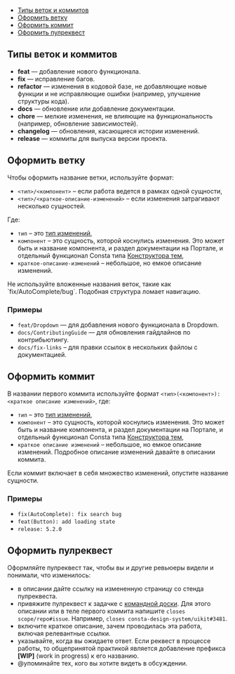 
<MdxMenu>

- [Типы веток и коммитов](#типы-веток-и-коммитов)
- [Оформить ветку](#оформить-ветку)
- [Оформить коммит](#оформить-коммит)
- [Оформить пулреквест](#оформить-пулреквест)

</MdxMenu>

## Типы веток и коммитов

- **feat** — добавление нового функционала.
- **fix** — исправление багов.
- **refactor** — изменения в кодовой базе, не добавляющие новые функции и не исправляющие ошибки (например, улучшение структуры кода).
- **docs** — обновление или добавление документации.
- **chore** — мелкие изменения, не влияющие на функциональность (например, обновление зависимостей).
- **changelog** — обновления, касающиеся истории изменений.
- **release** — коммиты для выпуска версии проекта.

## Оформить ветку

Чтобы оформить название ветки, используйте формат:

- `<тип>/<компонент>` – если работа ведется в рамках одной сущности,
- `<тип>/<краткое-описание-изменений>` – если изменения затрагивают несколько сущностей.

Где:

- `тип` – это [тип изменений](https://www.notion.so/12ac4fa839ec80f09234fb3ae3ddb79a?pvs=21),
- `компонент` – это сущность, которой коснулись изменения. Это может быть и название компонента, и раздел документации на Портале, и отдельный функционал Consta типа [Конструктора тем](##THEME_CONSTRUCTOR),
- `краткое-описание-изменений` – небольшое, но емкое описание изменений.

<MdxInformer status="alert">
  Не используйте вложенные названия веток, такие как `fix/AutoComplete/bug`.
  Подобная структура ломает навигацию.
</MdxInformer>

### Примеры

- `feat/Dropdown` — для добавления нового функционала в Dropdown.
- `docs/ContributingGuide` — для обновления гайдлайнов по контрибьютингу.
- `docs/fix-links` – для правки ссылок в нескольких файлоы с документацией.

## Оформить коммит

В названии первого коммита используйте формат `<тип>(<компонент>): <краткое описание изменений>`, где:

- `тип` – это [тип изменений](#типы-веток-и-коммитов),
- `компонент` – это сущность, которой коснулись изменения. Это может быть и название компонента, и раздел документации на Портале, и отдельный функционал Consta типа [Конструктора тем](##THEME_CONSTRUCTOR),
- `краткое описание изменений` – небольшое, но емкое описание изменений. Подробное описание изменений давайте в описании коммита.

<MdxInformer status="normal">
  Если коммит включает в себя множество изменений, опустите название сущности.
</MdxInformer>

### Примеры

- `fix(AutoComplete): fix search bug`
- `feat(Button): add loading state`
- `release: 5.2.0`

## Оформить пулреквест

Оформляйте пулреквест так, чтобы вы и другие ревьюеры видели и понимали, что изменилось:

- в описании дайте ссылку на измененную страницу со стенда пулреквеста.
- привяжите пулреквест к задачке с [командной доски](https://github.com/orgs/consta-design-system/projects/7). Для этого описании или в теле первого коммита напишите `closes scope/repo#issue`. Например, `closes consta-design-system/uikit#3481`.
- включите краткое описание, зачем проводилась эта работа, включая релевантные ссылки.
- указывайте, когда вы ожидаете ответ. Если реквест в процессе работы, то общепринятой практикой является добавление префикса **[WIP]** (work in progress) к его названию.
- @упоминайте тех, кого вы хотите видеть в обсуждении.
